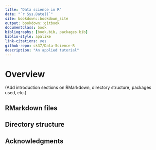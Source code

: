 ```yaml
--- 
title: "Data science in R"
date: "`r Sys.Date()`"
site: bookdown::bookdown_site
output: bookdown::gitbook
documentclass: book
bibliography: [book.bib, packages.bib]
biblio-style: apalike
link-citations: yes
github-repo: ck37/Data-Science-R
description: "An applied tutorial"
---
```


# Overview

(Add introduction sections on RMarkdown, directory structure, packages used, etc.)

## RMarkdown files

## Directory structure

## Acknowledgments
